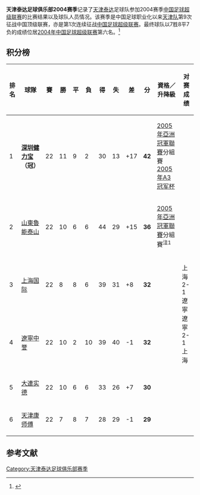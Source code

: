 {{Infobox football club season
| club               = [[天津泰达足球俱乐部|天津泰达]]
| season             = <!-- 注释出：[[文件:TianjinTeda_oldcrest.png|120px]] --><br>2004
| manager            = {{flagicon|CHN}} [[戚务生|戚务生]]<br />{{flagicon|CHN}} [[刘春明_(足球运动员)|刘春明]]
| chairman           = {{flagicon|CHN}} [[张义峰|张义峰]]
| chrtitle           = 总经理
| league             = [[中国足球超级联赛|中超联赛]]
| league result      = [[2004年中国足球超级联赛|第六名]]

|pattern_la1=|pattern_b1=|pattern_ra1=| 
|leftarm1=FFFFFF|body1=FFFFFF|rightarm1=FFFFFF|shorts1=FFFFFF|socks1=FFFFFF|
|pattern_la2=|pattern_b2=|pattern_ra2=| 
|leftarm2=3333FF|body2=3333FF|rightarm2=3333FF|shorts2=3333FF|socks2=3333FF| 
| prevseason         = [[天津泰达足球俱乐部2003赛季|2003年]]
| nextseason         = [[天津泰达足球俱乐部2005赛季|2005年]]
}}

'''天津泰达足球俱乐部2004赛季'''记录了[[天津泰达|天津泰达]]足球队参加2004赛季[[2004年中国足球超级联赛|中国足球超级联赛]]的比赛结果以及球队人员情况。该赛季是中国足球职业化以来[[天津泰达|天津队]]第9次征战中国顶级联赛，亦是第1次连续征战[[中国足球超级联赛|中国足球超级联赛]]。最终球队以7胜8平7负的成绩位居[[2004年中国足球超级联赛|2004年中国足球超级联赛]]第六名。<ref>{{cite web |url=http://sports.enorth.com.cn/system/2008/01/02/002588275.shtml |language=zh-cn |title=资料：天津泰达足球队2004年名单及成绩 |publisher=北方网 |date=2008-01-02 |accessdate=2012-03-08 |archive-date=2012-05-11 |archive-url=https://web.archive.org/web/20120511021312/http://sports.enorth.com.cn/system/2008/01/02/002588275.shtml |dead-url=no }}</ref>

== 积分榜 ==
{| class="wikitable sortable" style="text-align: center; width: 75%; font-size: 90%"
! style="width: 7%" | 排名
! style="width: 14%"| 球隊
! style="width: 5%" | 賽
! style="width: 5%" | 勝
! style="width: 5%" | 平
! style="width: 5%" | 負
! style="width: 5%" | 得
! style="width: 5%" | 失
! style="width: 6%" | 差
! style="width: 6%" | 分
! style="width: 25%"| 資格／升降級
! style="width: 25%"| 对赛成绩
|- bgcolor=gold
|1||align="left"|'''[[深圳足球俱樂部|深圳健力宝]]（冠）'''||22||11||9||2||30||13||+17||'''42'''||[[2005年亞洲冠軍聯賽|2005年亞洲冠軍聯賽]]分組賽<br />[[2005年A3冠军杯|2005年A3冠军杯]]
|-bgcolor=silver
|2||align="left"|[[山東魯能泰山足球俱樂部|山東魯能泰山]]||22||10||6||6||44||29||+15||'''36'''||[[2005年亞洲冠軍聯賽|2005年亞洲冠軍聯賽]]分組賽<sup>注1</sup>
|- bgcolor=#DEB887
|3||align="left"|[[陕西宝荣浐灞足球俱乐部|上海国际]]||22||8||8||6||39||31||+8||'''32'''||
|bgcolor=white rowspan=2|上海 2-1 遼寧<br>遼寧 2-1 上海
|-
|4||align="left"|[[遼寧足球俱樂部|遼寧中誉]]||22||10||2||10||39||40||-1||'''32'''||
|-
|5||align="left"|[[大連实德足球俱樂部|大連实德]]||22||10||6||6||33||26||+7||'''30'''||
|-
|6||align="left"|[[天津泰達足球俱樂部|天津康师傅]]||22||7||8||7||28||29||-1||'''29'''||
|}


== 参考文献 ==
<div class="references-small">
<references />
</div>

{{2004年中超分类名单天津}}
{{天津泰达足球俱乐部}}

[[Category:天津泰达足球俱乐部赛季|Category:天津泰达足球俱乐部赛季]]